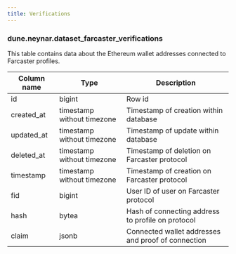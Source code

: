 ```yaml
---
title: Verifications
---
```


### **dune.neynar.dataset_farcaster_verifications**

This table contains data about the Ethereum wallet addresses connected to Farcaster profiles.

| **Column name**       | **Type**                           | **Description**                                                          |
|-----------------------|------------------------------------|--------------------------------------------------------------------------|
| id                    | bigint                             | Row id                                                                   |
| created\_at            | timestamp without timezone         | Timestamp of creation within database                                     |
| updated\_at            | timestamp without timezone         | Timestamp of update within database                                       |
| deleted\_at            | timestamp without timezone         | Timestamp of deletion on Farcaster protocol                               |
| timestamp              | timestamp without timezone         | Timestamp of creation on Farcaster protocol                               |
| fid                    | bigint                             | User ID of user on Farcaster protocol                                     |
| hash                   | bytea                              | Hash of connecting address to profile on protocol                         |
| claim                  | jsonb                              | Connected wallet addresses and proof of connection                        |

